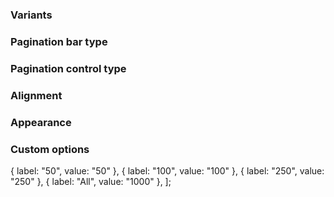 
<Meta title="React Components/Pagination bar" component={IcPaginationBar} />

<Description markdown={readme} />

### Variants

<Canvas>
  <Story name="Variants">
    <IcPaginationBar totalItems="100"></IcPaginationBar>
    <IcPaginationBar totalItems="100" showItemsPerPageControl></IcPaginationBar>
    <IcPaginationBar totalItems="100" showGoToPageControl></IcPaginationBar>
  </Story>
</Canvas>

### Pagination bar type

<Canvas>
  <Story name="Pagination bar type">
    <IcPaginationBar
      totalItems="100"
      showItemsPerPageControl
      showGoToPageControl
    ></IcPaginationBar>
    <IcPaginationBar
      totalItems="100"
      paginationType="data"
      showItemsPerPageControl
      showGoToPageControl
    ></IcPaginationBar>
  </Story>
</Canvas>

### Pagination control type

<Canvas>
  <Story name="Pagination control type">
    <IcPaginationBar
      totalItems="100"
      showItemsPerPageControl
      showGoToPageControl
    ></IcPaginationBar>
    <IcPaginationBar
      totalItems="100"
      paginationControl="complex"
      showItemsPerPageControl
      showGoToPageControl
    ></IcPaginationBar>
  </Story>
</Canvas>

### Alignment

<Canvas>
  <Story name="Alignment">
    <IcPaginationBar
      totalItems="100"
      showItemsPerPageControl
      showGoToPageControl
    ></IcPaginationBar>
    <IcPaginationBar
      totalItems="100"
      alignment="left"
      showItemsPerPageControl
      showGoToPageControl
    ></IcPaginationBar>
    <IcPaginationBar
      totalItems="100"
      alignment="space-between"
      showItemsPerPageControl
      showGoToPageControl
    ></IcPaginationBar>
  </Story>
</Canvas>

### Appearance

<Canvas>
  <Story name="Appearance">
    <IcPaginationBar
      totalItems="100"
      showItemsPerPageControl
      showGoToPageControl
    ></IcPaginationBar>
    <div style={{ backgroundColor: "var(--ic-architectural-black)" }}>
      <IcPaginationBar
        totalItems="100"
        appearance="light"
        showItemsPerPageControl
        showGoToPageControl
      ></IcPaginationBar>
    </div>
    <div style={{ backgroundColor: "var(--ic-status-info-contrast)" }}>
      <IcPaginationBar
        totalItems="100"
        appearance="dark"
        showItemsPerPageControl
        showGoToPageControl
      ></IcPaginationBar>
    </div>
  </Story>
</Canvas>

### Custom options

  { label: "50", value: "50" },
  { label: "100", value: "100" },
  { label: "250", value: "250" },
  { label: "All", value: "1000" },
];

<Canvas>
  <Story name="Custom options">
    <IcPaginationBar
      totalItems="1000"
      itemsPerPageOptions={paginationBarOptions}
      showItemsPerPageControl
      showGoToPageControl
    ></IcPaginationBar>
  </Story>
</Canvas>
